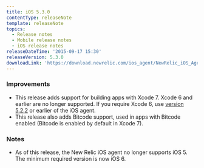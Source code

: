 ```yaml
---
title: iOS 5.3.0
contentType: releaseNote
template: releaseNote
topics:
  - Release notes
  - Mobile release notes
  - iOS release notes
releaseDateTime: '2015-09-17 15:30'
releaseVersion: 5.3.0
downloadLink: 'https://download.newrelic.com/ios_agent/NewRelic_iOS_Agent_5.3.0.zip'
---
```


### Improvements

* This release adds support for building apps with Xcode 7. Xcode 6 and earlier are no longer supported. If you require Xcode 6, use [version 5.2.2](/docs/release-notes/mobile-release-notes/ios-release-notes/ios-agent-522) or earlier of the iOS agent.
* This release also adds Bitcode support, used in apps with Bitcode enabled (Bitcode is enabled by default in Xcode 7).

### Notes

* As of this release, the New Relic iOS agent no longer supports iOS 5. The minimum required version is now iOS 6.
